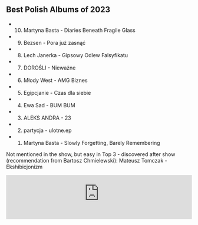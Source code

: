 ## Best Polish Albums of 2023

- 10. Martyna Basta - Diaries Beneath Fragile Glass
- 9. Bezsen - Pora już zasnąć
- 8. Lech Janerka - Gipsowy Odlew Falsyfikatu
- 7. DOROŚLI - Nieważne
- 6. Młody West - AMG Biznes
- 5. Egipcjanie - Czas dla siebie
- 4. Ewa Sad - BUM BUM
- 3. ALEKS ANDRA - 23
- 2. partycja - ulotne.ep
- 1. Martyna Basta - Slowly Forgetting, Barely Remembering

Not mentioned in the show, but easy in Top 3 - discovered after show (recommendation from Bartosz Chmielewski): Mateusz Tomczak - Ekshibicjonizm

<iframe width="100%" height="120" src="https://player-widget.mixcloud.com/widget/iframe/?hide_cover=1&light=1&feed=%2Fkrzysztof-ciach%2Fpolonez-16-01-2024-najlepsze-polskie-albumy-2024%2F" frameborder="0" ></iframe>
